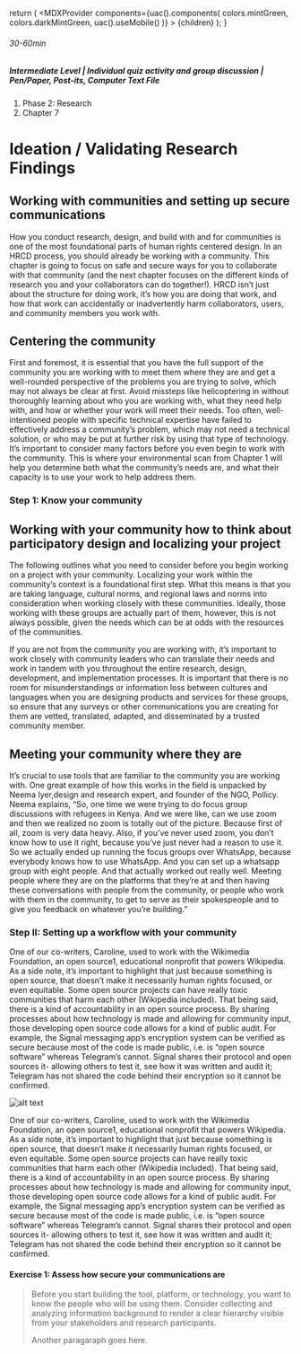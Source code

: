
  return (
    <MDXProvider
      components={uac().components(
        colors.mintGreen,
        colors.darkMintGreen,
        uac().useMobile()
      )}
    >
      {children}
    </MDXProvider>
  );
}

[comment]: # "↓↓↓ Editable ↓↓↓"

###### 30-60min

##### Intermediate Level | Individual quiz activity and group discussion | Pen/Paper, Post-its, Computer Text File

1. Phase 2: Research
2. Chapter 7

# Ideation / Validating Research Findings

## Working with communities and setting up secure communications

How you conduct research, design, and build with and for communities is one
of the most foundational parts of human rights centered design. In an HRCD process, you should already be working with a community. This chapter is going to focus on safe and secure ways for you to collaborate with that community (and the next chapter focuses on the different kinds of research you and your collaborators can do together!). HRCD isn’t just about the structure for doing work, it’s how you are doing that work, and how that work can accidentally or inadvertently harm collaborators, users, and community members you work with.

## Centering the community

First and foremost, it is essential that you have the full support of the community you are working with to meet them where they are and get a well-rounded perspective of the problems you are trying to solve, which may not always be clear at first. Avoid missteps like helicoptering in without thoroughly learning about who you are working with, what they need help with, and how or whether your work will meet their needs. Too often, well-intentioned people with specific technical expertise have failed to effectively address a community’s problem, which may not need a technical solution, or who may be put at further risk by using that type of technology. It’s important to consider many factors before you even begin to work with the community. This is where your environmental scan from Chapter 1 will help you determine both what the community’s needs are, and what their capacity is to use your work to help address them.

### Step 1: Know your community

## Working with your community how to think about participatory design and localizing your project

The following outlines what you need to consider before you begin working on a project with your community. Localizing your work within the community’s context is a foundational first step. What this means is that you are taking language, cultural norms, and regional laws and norms into consideration when working closely with these communities. Ideally, those working with these groups are actually part of them, however, this is not always possible, given the needs which can be at odds with the resources of the communities.

If you are not from the community you are working with, it’s important to
work closely with community leaders who can translate their needs and work in tandem with you throughout the entire research, design, development,
and implementation processes. It is important that there is no room for misunderstandings or information loss between cultures and languages when you are designing products and services for these groups, so ensure that
any surveys or other communications you are creating for them are vetted, translated, adapted, and disseminated by
a trusted community member.

## Meeting your community where they are

It’s crucial to use tools that are familiar to the community you are working with. One great example of how this works in the field is unpacked by Neema Iyer,design and research expert, and founder of the NGO, Pollicy. Neema explains, “So, one time we were trying to do focus group discussions with refugees in Kenya. And we were like, can we use zoom and then we realized no zoom is totally out of the picture. Because first of all, zoom is very data heavy. Also, if you’ve never used zoom, you don’t know how to use it right, because you’ve just never had a reason to use it. So we actually ended up running the focus groups over WhatsApp, because everybody knows how to use WhatsApp. And you can set up a whatsapp group with eight people. And that actually worked out really well. Meeting people where they are on the platforms that they’re at and then having these conversations with people from the community, or people who work with them in the community, to get to serve as their spokespeople and to give you feedback on whatever you’re building.”

### Step II: Setting up a workflow with your community

One of our co-writers, Caroline, used to work with the Wikimedia Foundation, an open source1, educational nonprofit that powers Wikipedia. As a side note, it’s important to highlight that just because something is open source, that doesn’t make it necessarily human rights focused, or even equitable. Some open source projects can have really toxic communities that harm each other (Wikipedia included). That being said, there is a kind of accountability in an open source process. By sharing processes about how technology is made and allowing for community input, those developing open source code allows for a kind of public audit. For example, the Signal messaging app’s encryption system can be verified as secure because most of the code is made public, i.e. is “open source software” whereas Telegram’s cannot. Signal shares their protocol and open sources it- allowing others to test it, see how it was written and audit it; Telegram has not shared the code behind their encryption so it cannot be confirmed.

![alt text](/images/uxs-icon-1.svg)

One of our co-writers, Caroline, used to work with the Wikimedia Foundation, an open source1, educational nonprofit that powers Wikipedia. As a side note, it’s important to highlight that just because something is open source, that doesn’t make it necessarily human rights focused, or even equitable. Some open source projects can have really toxic communities that harm each other (Wikipedia included). That being said, there is a kind of accountability in an open source process. By sharing processes about how technology is made and allowing for community input, those developing open source code allows for a kind of public audit. For example, the Signal messaging app’s encryption system can be verified as secure because most of the code is made public, i.e. is “open source software” whereas Telegram’s cannot. Signal shares their protocol and open sources it- allowing others to test it, see how it was written and audit it; Telegram has not shared the code behind their encryption so it cannot be confirmed.

#### Exercise 1: Assess how secure your communications are

> Before you start building the tool, platform, or technology, you want to know the people who will be using them. Consider collecting and analyzing information background to render a clear hierarchy visible from your stakeholders and research participants.
>
> Another paragaraph goes here.

